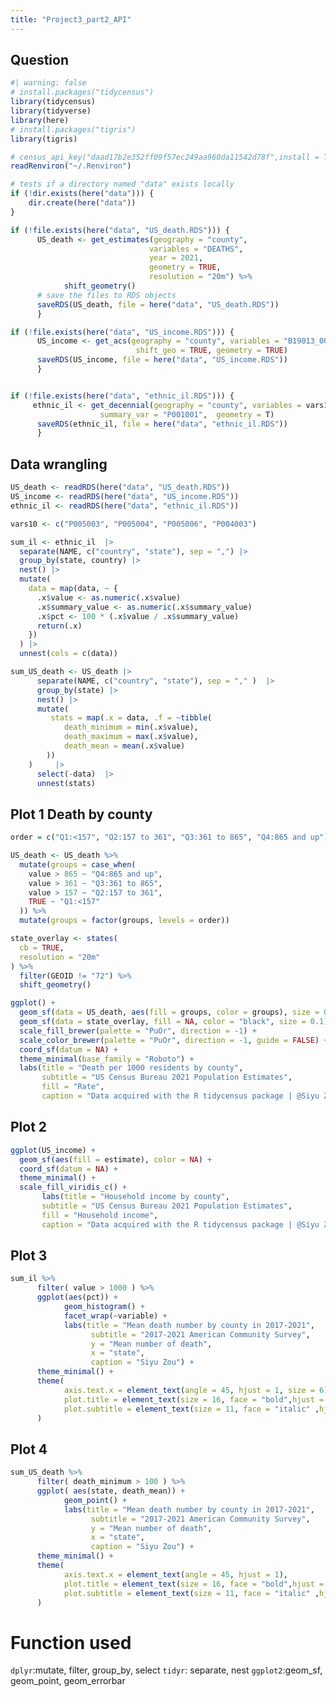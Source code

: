 ```yaml
---
title: "Project3_part2_API"
---
```


## Question

```r
#| warning: false
# install.packages("tidycensus")
library(tidycensus)
library(tidyverse)
library(here)
# install.packages("tigris")
library(tigris)

# census_api_key("daad17b2e352ff09f57ec249aa960da11542d78f",install = TRUE )
readRenviron("~/.Renviron")
```

```r

# tests if a directory named "data" exists locally
if (!dir.exists(here("data"))) {
    dir.create(here("data"))
}

if (!file.exists(here("data", "US_death.RDS"))) {
      US_death <- get_estimates(geography = "county",
                               variables = "DEATHS",
                               year = 2021,
                               geometry = TRUE,
                               resolution = "20m") %>%
            shift_geometry()
      # save the files to RDS objects
      saveRDS(US_death, file = here("data", "US_death.RDS"))
      }

if (!file.exists(here("data", "US_income.RDS"))) {
      US_income <- get_acs(geography = "county", variables = "B19013_001", 
                            shift_geo = TRUE, geometry = TRUE)
      saveRDS(US_income, file = here("data", "US_income.RDS"))
      }


if (!file.exists(here("data", "ethnic_il.RDS"))) {
     ethnic_il <- get_decennial(geography = "county", variables = vars10, year = 2010,
                    summary_var = "P001001",  geometry = T)
      saveRDS(ethnic_il, file = here("data", "ethnic_il.RDS"))
      }

```

## Data wrangling
```r
US_death <- readRDS(here("data", "US_death.RDS"))
US_income <- readRDS(here("data", "US_income.RDS"))
ethnic_il <- readRDS(here("data", "ethnic_il.RDS"))

vars10 <- c("P005003", "P005004", "P005006", "P004003")

sum_il <- ethnic_il  |>
  separate(NAME, c("country", "state"), sep = ",") |>
  group_by(state, country) |>
  nest() |>
  mutate(
    data = map(data, ~ {
      .x$value <- as.numeric(.x$value)
      .x$summary_value <- as.numeric(.x$summary_value)
      .x$pct <- 100 * (.x$value / .x$summary_value)
      return(.x)
    })
  ) |>
  unnest(cols = c(data))

sum_US_death <- US_death |>
      separate(NAME, c("country", "state"), sep = "," )  |>
      group_by(state) |>
      nest() |>
      mutate(
         stats = map(.x = data, .f = ~tibble(
            death_minimum = min(.x$value),
            death_maximum = max(.x$value),
            death_mean = mean(.x$value)
        ))
    )     |>
      select(-data)  |>
      unnest(stats)
```


## Plot 1 Death by county
```r
order = c("Q1:<157", "Q2:157 to 361", "Q3:361 to 865", "Q4:865 and up")

US_death <- US_death %>%
  mutate(groups = case_when(
    value > 865 ~ "Q4:865 and up",
    value > 361 ~ "Q3:361 to 865",
    value > 157 ~ "Q2:157 to 361",
    TRUE ~ "Q1:<157"
  )) %>%
  mutate(groups = factor(groups, levels = order))

state_overlay <- states(
  cb = TRUE,
  resolution = "20m"
) %>%
  filter(GEOID != "72") %>%
  shift_geometry()

ggplot() +
  geom_sf(data = US_death, aes(fill = groups, color = groups), size = 0.1) +
  geom_sf(data = state_overlay, fill = NA, color = "black", size = 0.1) +
  scale_fill_brewer(palette = "PuOr", direction = -1) +
  scale_color_brewer(palette = "PuOr", direction = -1, guide = FALSE) +
  coord_sf(datum = NA) +
  theme_minimal(base_family = "Roboto") +
  labs(title = "Death per 1000 residents by county",
       subtitle = "US Census Bureau 2021 Population Estimates",
       fill = "Rate",
       caption = "Data acquired with the R tidycensus package | @Siyu Zou")
```


## Plot 2
```r
ggplot(US_income) + 
  geom_sf(aes(fill = estimate), color = NA) + 
  coord_sf(datum = NA) + 
  theme_minimal() + 
  scale_fill_viridis_c() +
       labs(title = "Household income by county",
       subtitle = "US Census Bureau 2021 Population Estimates",
       fill = "Household income",
       caption = "Data acquired with the R tidycensus package | @Siyu Zou")
```


## Plot 3
```r
sum_il %>%
      filter( value > 1000 ) %>%
      ggplot(aes(pct)) + 
            geom_histogram() +
            facet_wrap(~variable) +
            labs(title = "Mean death number by county in 2017-2021",
                  subtitle = "2017-2021 American Community Survey",
                  y = "Mean number of death",
                  x = "state",
                  caption = "Siyu Zou") +
      theme_minimal() +
      theme(
            axis.text.x = element_text(angle = 45, hjust = 1, size = 6),
            plot.title = element_text(size = 16, face = "bold",hjust = 0.5),
            plot.subtitle = element_text(size = 11, face = "italic" ,hjust = 0.5)      
      )

```

## Plot 4
```r
sum_US_death %>%
      filter( death_minimum > 100 ) %>%
      ggplot( aes(state, death_mean)) + 
            geom_point() +
            labs(title = "Mean death number by county in 2017-2021",
                  subtitle = "2017-2021 American Community Survey",
                  y = "Mean number of death",
                  x = "state",
                  caption = "Siyu Zou") +
      theme_minimal() +
      theme(
            axis.text.x = element_text(angle = 45, hjust = 1),
            plot.title = element_text(size = 16, face = "bold",hjust = 0.5),
            plot.subtitle = element_text(size = 11, face = "italic" ,hjust = 0.5)      
      )

```


# Function used
`dplyr`:mutate, filter, group_by, select
`tidyr`: separate, nest
`ggplot2`:geom_sf, geom_point, geom_errorbar







